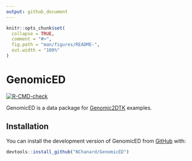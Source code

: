 ```yaml
---
output: github_document
---
```


<!-- README.md is generated from README.Rmd. Please edit that file -->

```r
knitr::opts_chunk$set(
  collapse = TRUE,
  comment = "#>",
  fig.path = "man/figures/README-",
  out.width = "100%"
)
```

# GenomicED

<!-- badges: start -->
[![R-CMD-check](https://github.com/NChanard/GenomicED/actions/workflows/R-CMD-check.yaml/badge.svg)](https://github.com/NChanard/GenomicED/actions/workflows/R-CMD-check.yaml)
<!-- badges: end -->

GenomicED is a data package for [Genomic2DTK](https://github.com/NChanard/Genomic2DTK) examples.

## Installation

You can install the development version of GenomicED from [GitHub](https://github.com/) with:

``` r
devtools::install_github("NChanard/GenomicED")
```
